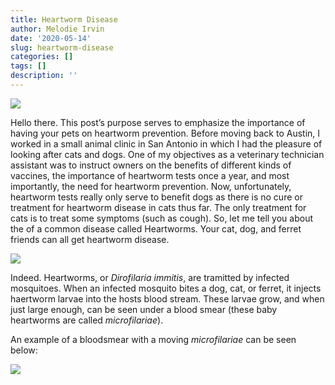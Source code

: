 ```yaml
---
title: Heartworm Disease
author: Melodie Irvin
date: '2020-05-14'
slug: heartworm-disease
categories: []
tags: []
description: ''
---
```

![](/blog/2020-05-14-heartworm-disease_files/HW2.png)

Hello there. This post's purpose serves to emphasize the importance of having your pets on heartworm prevention. Before moving back to Austin, I worked in a small animal clinic in San Antonio in which I had the pleasure of looking after cats and dogs. One of my objectives as a veterinary technician assistant was to instruct owners on the benefits of different kinds of vaccines, the importance of heartworm tests once a year, and most importantly, the need for heartworm prevention. Now, unfortunately, heartworm tests really only serve to benefit dogs as there is no cure or treatment for heartworm disease in cats thus far. The only treatment for cats is to treat some symptoms (such as cough). So, let me tell you about the of a common disease called Heartworms. Your cat, dog, and ferret friends can all get heartworm disease. 

![](https://media.giphy.com/media/Nm8ZPAGOwZUQM/giphy.gif)

Indeed. Heartworms, or *Dirofilaria immitis*, are tramitted by infected mosquitoes. When an infected mosquito bites a dog, cat, or ferret, it injects haertworm larvae into the hosts blood stream. These larvae grow, and when just large enough, can be seen under a blood smear (these baby heartworms are called *microfilariae*). 

An example of a bloodsmear with a moving *microfilariae* can be seen below:

![](/blog/2020-05-14-heartworm-disease_files/ezgif.com-optimize.gif)



